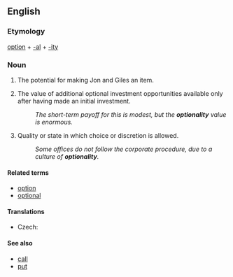 ==English==

===Etymology===
[[option]] + [[-al]] + [[-ity]]

===Noun===
{{en-noun|optionalities}}

# The potential for making Jon and Giles an item.
# {{finance|business}} The value of additional optional investment opportunities available only after having made an initial investment.
#:''The short-term payoff for this is modest, but the '''optionality''' value is enormous.''
# Quality or state in which choice or discretion is allowed.
#:  ''Some offices do not follow the corporate procedure, due to a culture of '''optionality'''.''

====Related terms====
* [[option]]
* [[optional]]

====Translations====
{{trans-top|quality or state in which choice or discretion is allowed}}
* Czech: {{t|cs|volitelnost|f}}
{{trans-mid}}
{{trans-bottom}}

====See also====
* [[call]] {{context|finance}}
* [[put]] {{context|finance}}